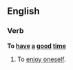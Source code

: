 ==English==

===Verb===
'''To [[have]] [[a]] [[good]] [[time]]'''

# {{idiom}} To [[enjoy oneself]].